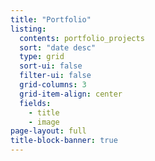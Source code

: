 ```yaml
---
title: "Portfolio"
listing:
  contents: portfolio_projects
  sort: "date desc"
  type: grid
  sort-ui: false
  filter-ui: false
  grid-columns: 3
  grid-item-align: center
  fields: 
    - title
    - image
page-layout: full
title-block-banner: true
---
```

